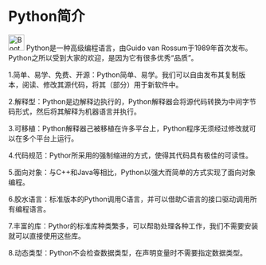 # Python简介 {.unnumbered}
<img src="./img/bil圆.svg" alt="Bootstrap" width="32" height="32">
Python是一种高级编程语言，由Guido van Rossum于1989年首次发布。Python之所以受到大家的欢迎，是因为它有很多优秀“品质”。

1.简单、易学、免费、开源：Python简单、易学。我们可以自由发布其复制版本，阅读、修改其源代码，将其（部分）用于新软件中。

2.解释型：Python是边解释边执行的，Python解释器会将源代码转换为中间字节码形式，然后将其解释为机器语言并执行。

3.可移植：Python解释器己被移植在许多平台上，Python程序无须经过修改就可以在多个平台上运行。

4.代码规范：Pythor所采用的强制缩进的方式，使得其代码具有极佳的可读性。

5.面向对象：与C++和Java等相比，Python以强大而简单的方式实现了面向对象编程。

6.胶水语言：标准版本的Python调用C语言，并可以借助C语言的接口驱动调用所有编程语言。

7.丰富的库：Pythor的标准库种类繁多，可以帮助处理各种工作，我们不需要安装就可以直接使用这些库。

8.动态类型：Python不会检查数据类型，在声明变量时不需要指定数据类型。


